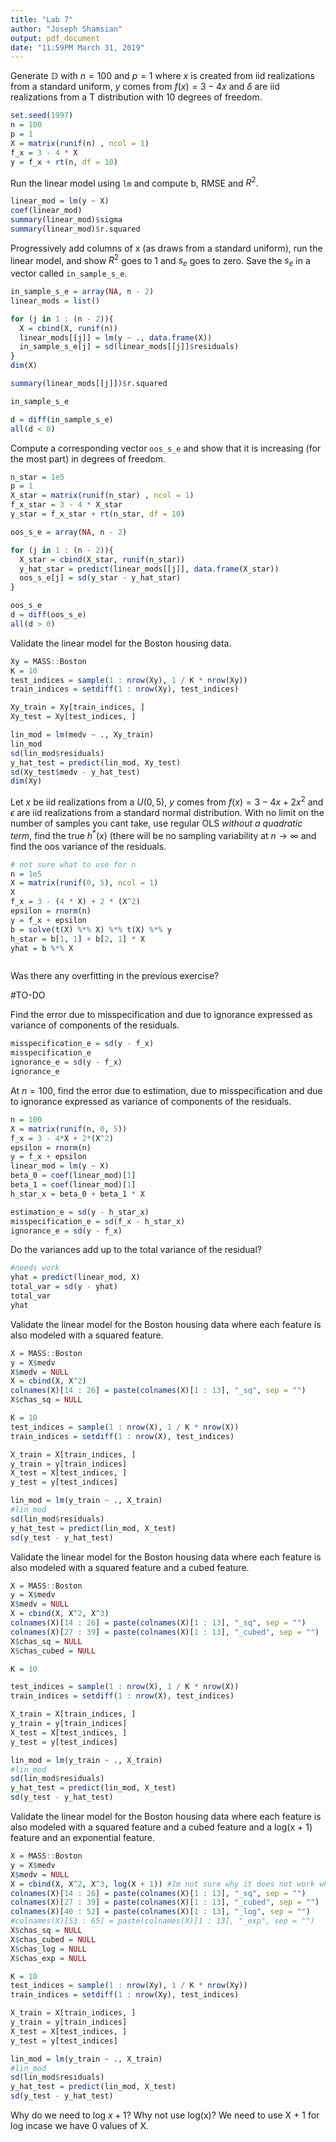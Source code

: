 ```yaml
---
title: "Lab 7"
author: "Joseph Shamsian"
output: pdf_document
date: "11:59PM March 31, 2019"
---
```


Generate $\mathbb{D}$ with $n = 100$ and $p = 1$ where $x$ is created from iid realizations from a standard uniform, $y$ comes from $f(x) = 3 - 4x$ and $\delta$ are iid realizations from a T distribution with 10 degrees of freedom.

```r
set.seed(1997)
n = 100
p = 1
X = matrix(runif(n) , ncol = 1)
f_x = 3 - 4 * X
y = f_x + rt(n, df = 10)
```

Run the linear model using `lm` and compute b, RMSE and $R^2$.

```r
linear_mod = lm(y ~ X)
coef(linear_mod)
summary(linear_mod)$sigma
summary(linear_mod)$r.squared
```

Progressively add columns of x (as draws from a standard uniform), run the linear model, and show $R^2$ goes to 1 and $s_e$ goes to zero. Save the $s_e$ in a vector called `in_sample_s_e`.

```r
in_sample_s_e = array(NA, n - 2)
linear_mods = list()

for (j in 1 : (n - 2)){
  X = cbind(X, runif(n))
  linear_mods[[j]] = lm(y ~ ., data.frame(X))
  in_sample_s_e[j] = sd(linear_mods[[j]]$residuals)
}
dim(X)

summary(linear_mods[[j]])$r.squared

in_sample_s_e

d = diff(in_sample_s_e)
all(d < 0)
```

Compute a corresponding vector `oos_s_e` and show that it is increasing (for the most part) in degrees of freedom.

```r

n_star = 1e5
p = 1
X_star = matrix(runif(n_star) , ncol = 1)
f_x_star = 3 - 4 * X_star
y_star = f_x_star + rt(n_star, df = 10)

oos_s_e = array(NA, n - 2)

for (j in 1 : (n - 2)){
  X_star = cbind(X_star, runif(n_star))
  y_hat_star = predict(linear_mods[[j]], data.frame(X_star)) 
  oos_s_e[j] = sd(y_star - y_hat_star)
}

oos_s_e
d = diff(oos_s_e)
all(d > 0)


```

Validate the linear model for the Boston housing data.

```r
Xy = MASS::Boston
K = 10
test_indices = sample(1 : nrow(Xy), 1 / K * nrow(Xy))
train_indices = setdiff(1 : nrow(Xy), test_indices)

Xy_train = Xy[train_indices, ]
Xy_test = Xy[test_indices, ]

lin_mod = lm(medv ~ ., Xy_train)
lin_mod
sd(lin_mod$residuals)
y_hat_test = predict(lin_mod, Xy_test)
sd(Xy_test$medv - y_hat_test)
dim(Xy)
```


Let $x$ be iid realizations from a $U(0, 5)$, $y$ comes from $f(x) = 3 - 4x + 2x^2$ and $\epsilon$ are iid realizations from a standard normal distribution. With no limit on the number of samples you cant take, use regular OLS _without a quadratic term_, find the true $h^*(x)$ (there will be no sampling variability at $n \rightarrow \infty$ and find the oos variance of the residuals.

```r
# not sure what to use for n
n = 1e5
X = matrix(runif(0, 5), ncol = 1)
X
f_x = 3 - (4 * X) + 2 * (X^2)
epsilon = rnorm(n)
y = f_x + epsilon
b = solve(t(X) %*% X) %*% t(X) %*% y
h_star = b[1, 1] + b[2, 1] * X
yhat = b %*% X



```

Was there any overfitting in the previous exercise?

#TO-DO

Find the error due to misspecification and due to ignorance expressed as variance of components of the residuals.

```r
misspecification_e = sd(y - f_x)
misspecification_e
ignorance_e = sd(y - f_x)
ignorance_e
```

At $n = 100$, find the error due to estimation, due to misspecification and due to ignorance expressed as variance of components of the residuals.


```r
n = 100
X = matrix(runif(n, 0, 5))
f_x = 3 - 4*X + 2*(X^2)
epsilon = rnorm(n)
y = f_x + epsilon
linear_mod = lm(y ~ X)
beta_0 = coef(linear_mod)[1]
beta_1 = coef(linear_mod)[1]
h_star_x = beta_0 + beta_1 * X

estimation_e = sd(y - h_star_x)
misspecification_e = sd(f_x - h_star_x)
ignorance_e = sd(y - f_x)

```

Do the variances add up to the total variance of the residual?


```r
#needs work 
yhat = predict(linear_mod, X)
total_var = sd(y - yhat)
total_var
yhat
```


Validate the linear model for the Boston housing data where each feature is also modeled with a squared feature.

```r
X = MASS::Boston
y = X$medv
X$medv = NULL
X = cbind(X, X^2)
colnames(X)[14 : 26] = paste(colnames(X)[1 : 13], "_sq", sep = "") 
X$chas_sq = NULL

K = 10
test_indices = sample(1 : nrow(X), 1 / K * nrow(X))
train_indices = setdiff(1 : nrow(X), test_indices)

X_train = X[train_indices, ]
y_train = y[train_indices]
X_test = X[test_indices, ]
y_test = y[test_indices]

lin_mod = lm(y_train ~ ., X_train)
#lin_mod
sd(lin_mod$residuals)
y_hat_test = predict(lin_mod, X_test)
sd(y_test - y_hat_test)

```

Validate the linear model for the Boston housing data where each feature is also modeled with a squared feature and a cubed feature.

```r
X = MASS::Boston
y = X$medv
X$medv = NULL
X = cbind(X, X^2, X^3)
colnames(X)[14 : 26] = paste(colnames(X)[1 : 13], "_sq", sep = "") 
colnames(X)[27 : 39] = paste(colnames(X)[1 : 13], "_cubed", sep = "") 
X$chas_sq = NULL
X$chas_cubed = NULL

K = 10

test_indices = sample(1 : nrow(X), 1 / K * nrow(X))
train_indices = setdiff(1 : nrow(X), test_indices)

X_train = X[train_indices, ]
y_train = y[train_indices]
X_test = X[test_indices, ]
y_test = y[test_indices]

lin_mod = lm(y_train ~ ., X_train)
#lin_mod
sd(lin_mod$residuals)
y_hat_test = predict(lin_mod, X_test)
sd(y_test - y_hat_test)
```

Validate the linear model for the Boston housing data where each feature is also modeled with a squared feature and a cubed feature and a log(x + 1) feature and an exponential feature. 

```r
X = MASS::Boston
y = X$medv
X$medv = NULL
X = cbind(X, X^2, X^3, log(X + 1)) #Im not sure why it does not work when I add (exp(X))
colnames(X)[14 : 26] = paste(colnames(X)[1 : 13], "_sq", sep = "") 
colnames(X)[27 : 39] = paste(colnames(X)[1 : 13], "_cubed", sep = "") 
colnames(X)[40 : 52] = paste(colnames(X)[1 : 13], "_log", sep = "") 
#colnames(X)[53 : 65] = paste(colnames(X)[1 : 13], "_exp", sep = "")
X$chas_sq = NULL
X$chas_cubed = NULL
X$chas_log = NULL
X$chas_exp = NULL

K = 10
test_indices = sample(1 : nrow(Xy), 1 / K * nrow(Xy))
train_indices = setdiff(1 : nrow(Xy), test_indices)

X_train = X[train_indices, ]
y_train = y[train_indices]
X_test = X[test_indices, ]
y_test = y[test_indices]

lin_mod = lm(y_train ~ ., X_train)
#lin_mod
sd(lin_mod$residuals)
y_hat_test = predict(lin_mod, X_test)
sd(y_test - y_hat_test)
```

Why do we need to log $x + 1$? Why not use log(x)?
We need to use X + 1 for log incase we have 0 values of X. 















